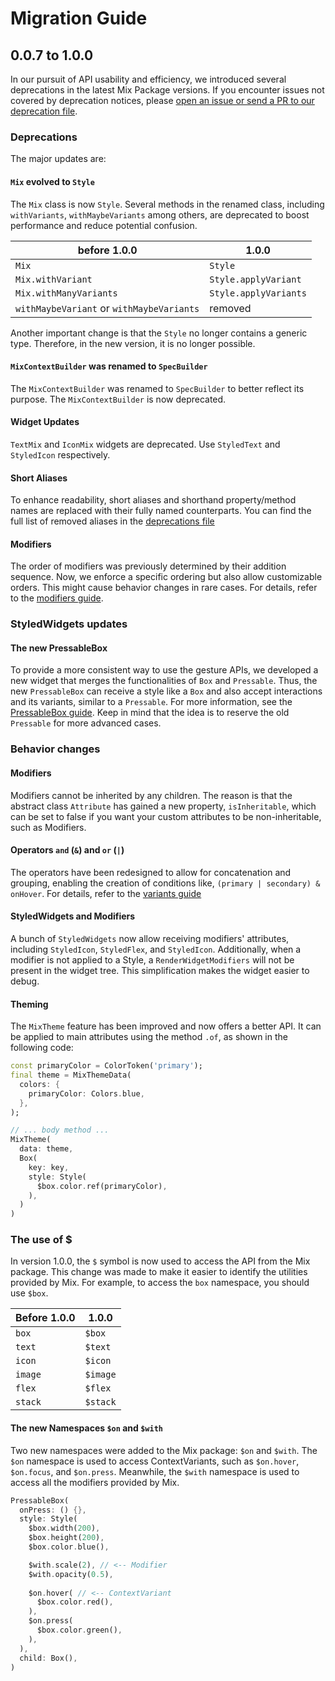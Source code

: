 # Migration Guide

## 0.0.7 to 1.0.0

In our pursuit of API usability and efficiency, we introduced several deprecations in the latest Mix Package versions. If you encounter issues not covered by deprecation notices, please [open an issue or send a PR to our deprecation file](https://github.com/conceptadev/mix/blob/main/lib/src/deprecations.dart).

### Deprecations

The major updates are:

#### `Mix` evolved to `Style`
The `Mix` class is now `Style`. Several methods in the renamed class, including `withVariants`, `withMaybeVariants` among others, are deprecated to boost performance and reduce potential confusion.

| before 1.0.0 | 1.0.0 |
| ------- | ------ |
| `Mix`   | `Style` |
| `Mix.withVariant` | `Style.applyVariant` |
| `Mix.withManyVariants` | `Style.applyVariants` |
| `withMaybeVariant` or `withMaybeVariants` | removed |


Another important change is that the `Style` no longer contains a generic type. Therefore, in the new version, it is no longer possible.

#### `MixContextBuilder` was renamed to `SpecBuilder`
The `MixContextBuilder` was renamed to `SpecBuilder` to better reflect its purpose. The `MixContextBuilder` is now deprecated.

#### Widget Updates

`TextMix` and `IconMix` widgets are deprecated. Use `StyledText` and `StyledIcon` respectively.

#### Short Aliases

To enhance readability, short aliases and shorthand property/method names are replaced with their fully named counterparts. You can find the full list of removed aliases in the [deprecations file](https://github.com/conceptadev/mix/blob/main/lib/src/deprecations.dart)

#### Modifiers

The order of modifiers was previously determined by their addition sequence. Now, we enforce a specific ordering but also allow customizable orders. This might cause behavior changes in rare cases. For details, refer to the [modifiers guide](https://fluttermix.com/docs/guides/modifiers).

### StyledWidgets updates

#### The new PressableBox

To provide a more consistent way to use the gesture APIs, we developed a new widget that merges the functionalities of `Box` and `Pressable`. Thus, the new `PressableBox` can receive a style like a `Box` and also accept interactions and its variants, similar to a `Pressable`. For more information, see the [PressableBox guide](https://www.fluttermix.com/docs/widgets/pressable-box).
Keep in mind that the idea is to reserve the old `Pressable` for more advanced cases.

### Behavior changes

#### Modifiers

Modifiers cannot be inherited by any children. The reason is that the abstract class `Attribute` has gained a new property, `isInheritable`, which can be set to false if you want your custom attributes to be non-inheritable, such as Modifiers.

#### Operators `and` (`&`) and `or` (`|`)

The operators have been redesigned to allow for concatenation and grouping, enabling the creation of conditions like, `(primary | secondary) & onHover`. For details, refer to the [variants guide](https://www.fluttermix.com/docs/guides/variants#combining-operators)

#### StyledWidgets and Modifiers

A bunch of `StyledWidgets` now allow receiving modifiers' attributes, including `StyledIcon`, `StyledFlex`, and `StyledIcon`. Additionally, when a modifier is not applied to a Style, a `RenderWidgetModifiers` will not be present in the widget tree. This simplification makes the widget easier to debug.

#### Theming

The `MixTheme` feature has been improved and now offers a better API. It can be applied to main attributes using the method `.of`, as shown in the following code:

```dart
const primaryColor = ColorToken('primary');
final theme = MixThemeData(
  colors: {
    primaryColor: Colors.blue,
  },
);

// ... body method ...
MixTheme(
  data: theme,
  Box(
    key: key,
    style: Style(
      $box.color.ref(primaryColor),
    ),
  )
)
```
### The use of $
In version 1.0.0, the `$` symbol is now used to access the API from the Mix package. This change was made to make it easier to identify the utilities provided by Mix. For example, to access the `box` namespace, you should use `$box`.

| Before 1.0.0 | 1.0.0 |
| ------- | ------ |
| `box`   | `$box` |
| `text`  | `$text` |
| `icon`  | `$icon` |
| `image`  | `$image` |
| `flex`  | `$flex` |
| `stack` | `$stack` |

#### The new Namespaces `$on` and `$with`

Two new namespaces were added to the Mix package: `$on` and `$with`. The `$on` namespace is used to access ContextVariants, such as `$on.hover`, `$on.focus`, and `$on.press`. Meanwhile, the `$with` namespace is used to access all the modifiers provided by Mix. 

```dart
PressableBox(
  onPress: () {},
  style: Style(
    $box.width(200),
    $box.height(200),
    $box.color.blue(),

    $with.scale(2), // <-- Modifier
    $with.opacity(0.5),
    
    $on.hover( // <-- ContextVariant
      $box.color.red(),
    ),
    $on.press(
      $box.color.green(),
    ),
  ),
  child: Box(),
)

```